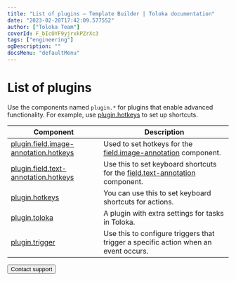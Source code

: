 ```yaml
---
title: "List of plugins — Template Builder | Toloka documentation"
date: "2023-02-20T17:42:09.577552"
author: ["Toloka Team"]
coverId: F_bIcOYF9yjrxkPZrXc3
tags: ["engineering"]
ogDescription: ""
docsMenu: "defaultMenu"
---
```



# List of plugins

Use the components named `plugin.*` for plugins that enable advanced functionality. For example, use [plugin.hotkeys](/docs/template-builder/reference/plugin.hotkeys) to set up shortcuts.

| Component                                                                         | Description                                                                                             |
| --------------------------------------------------------------------------------- | ------------------------------------------------------------------------------------------------------- |
| [plugin.field.image-annotation.hotkeys](/docs/template-builder/reference/plugin.field.image-annotation.hotkeys) | Used to set hotkeys for the [field.image-annotation](/docs/template-builder/reference/field.image-annotation) component.              |
| [plugin.field.text-annotation.hotkeys](/docs/template-builder/reference/plugin.field.text-annotation.hotkeys)   | Use this to set keyboard shortcuts for the [field.text-annotation](/docs/template-builder/reference/field.text-annotation) component. |
| [plugin.hotkeys](/docs/template-builder/reference/plugin.hotkeys)                                               | You can use this to set keyboard shortcuts for actions.                                                 |
| [plugin.toloka](/docs/template-builder/reference/plugin.toloka)                                                 | A plugin with extra settings for tasks in Toloka.                                                       |
| [plugin.trigger](/docs/template-builder/reference/plugin.trigger)                                               | Use this to configure triggers that trigger a specific action when an event occurs.                     |

<Button themeColor="light" view="default" size="l" type="link" url="/docs/guide/troubleshooting/support?form-source=template-builder-reference-plugins">Contact support</Button>
